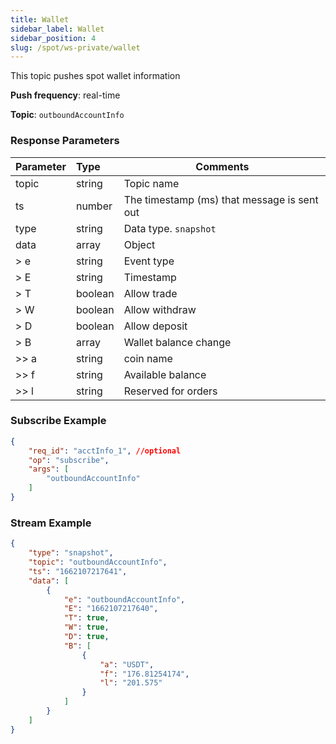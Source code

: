 ```yaml
---
title: Wallet
sidebar_label: Wallet
sidebar_position: 4
slug: /spot/ws-private/wallet
---
```


<p>This topic pushes spot wallet information</p>
<p><b>Push frequency</b>: real-time</p>
<p><b>Topic</b>: <code>outboundAccountInfo</code></p>

### Response Parameters
| Parameter | Type | Comments|
|:----- |:-----|----- |
|topic |string |Topic name |
|ts |number |The timestamp (ms) that message is sent out |
|type |string |Data type. `snapshot`|
|data |array |Object |
|> e | string | Event type |
|> E | string | Timestamp |
|> T | boolean | Allow trade |
|> W | boolean | Allow withdraw |
|> D | boolean | Allow deposit|
|> B | array | Wallet balance change |
|>> a | string | coin name |
|>> f | string | Available balance |
|>> l | string | Reserved for orders |

### Subscribe Example

```json
{
    "req_id": "acctInfo_1", //optional
    "op": "subscribe",
    "args": [
        "outboundAccountInfo"
    ]
}
```

### Stream Example

```json
{
    "type": "snapshot",
    "topic": "outboundAccountInfo",
    "ts": "1662107217641",
    "data": [
        {
            "e": "outboundAccountInfo",
            "E": "1662107217640",
            "T": true,
            "W": true,
            "D": true,
            "B": [
                {
                    "a": "USDT",
                    "f": "176.81254174",
                    "l": "201.575"
                }
            ]
        }
    ]
}
```